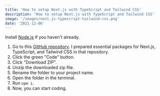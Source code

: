 ```yaml
---
title: 'How to setup Next.js with TypeScript and Tailwind CSS'
description: 'How to setup Next.js with TypeScript and Tailwind CSS'
image: '/images/next.js-typescript-tailwind-css.png'
date: '2021-12-06'
---
```


Install [Node.js](https://nodejs.org/en/download) if you haven't already.

1. Go to this [GitHub repository](https://github.com/shamwela/next.js-typescript-tailwind-css-starter). I prepared essential packages for Next.js, TypeScript, and Tailwind CSS in that repository.
1. Click the green "Code" button.
1. Click "Download ZIP".
1. Unzip the downloaded zip file.
1. Rename the folder to your project name.
1. Open the folder in the terminal.
1. Run `npm i`.
1. Now, you can start coding.
